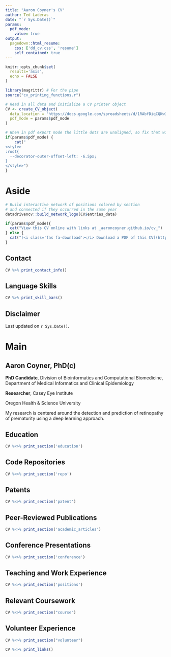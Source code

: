 ```yaml
---
title: "Aaron Coyner's CV"
author: Ted Laderas
date: "`r Sys.Date()`"
params:
  pdf_mode:
    value: true
output:
  pagedown::html_resume:
    css: ['dd_cv.css', 'resume']
    self_contained: true
---
```


```r
knitr::opts_chunk$set(
  results='asis', 
  echo = FALSE
)

library(magrittr) # For the pipe
source("cv_printing_functions.r")

# Read in all data and initialize a CV printer object
CV <- create_CV_object(
  data_location = "https://docs.google.com/spreadsheets/d/1RAbfDiqCQKw3cmEaFZlj2AkBZRG5YjRMHl9-U2ZZZoI/edit?usp=sharing",  
  pdf_mode = params$pdf_mode
)

```


```r
# When in pdf export mode the little dots are unaligned, so fix that with some conditional CSS.
if(params$pdf_mode) {
    cat("
<style>
:root{
  --decorator-outer-offset-left: -6.5px;
}
</style>")
}
```


Aside
================================================================================

```r
# Build interactive network of positions colored by section
# and connected if they occurred in the same year
datadrivencv::build_network_logo(CV$entries_data)
```


```r
if(params$pdf_mode){
  cat("View this CV online with links at _aaroncoyner.github.io/cv_")
} else {
  cat("[<i class='fas fa-download'></i> Download a PDF of this CV](https://github.com/aaroncoyner/cv/raw/master/cv.pdf)")
}
```

Contact {#contact}
--------------------------------------------------------------------------------

```r
CV %>% print_contact_info()
```



Language Skills {#skills}
--------------------------------------------------------------------------------

```r
CV %>% print_skill_bars()
```



Disclaimer {#disclaimer}
--------------------------------------------------------------------------------

Last updated on `r Sys.Date()`.



Main
================================================================================

Aaron Coyner, PhD(c) {#title}
--------------------------------------------------------------------------------

**PhD Candidate**, Division of Bioinformatics and Computational Biomedicine, Department of Medical Informatics and Clinical Epidemiology

**Researcher**, Casey Eye Institute

Oregon Health & Science University

My research is centered around the detection and prediction of retinopathy of prematurity using a deep learning approach.


Education {data-icon=graduation-cap data-concise=true}
--------------------------------------------------------------------------------

```r
CV %<>% print_section('education')
```


Code Repositories {data-icon=github}
--------------------------------------------------------------------------------

```r
CV %<>% print_section('repo')
```


Patents {data-icon=file-text}
--------------------------------------------------------------------------------

```r
CV %<>% print_section('patent')
```


Peer-Reviewed Publications {data-icon=book}
--------------------------------------------------------------------------------

```r
CV %<>% print_section('academic_articles')
```


Conference Presentations {data-icon=users}
--------------------------------------------------------------------------------

```r
CV %<>% print_section('conference')
```


Teaching and Work Experience {data-icon=chalkboard-teacher}
--------------------------------------------------------------------------------

```r
CV %<>% print_section('positions')
```


Relevant Coursework {data-icon=book-open}
--------------------------------------------------------------------------------

```r
CV %<>% print_section("course")
```


Volunteer Experience {data-icon=bookmark}
--------------------------------------------------------------------------------

```r
CV %<>% print_section("volunteer")
```




```r
CV %<>% print_links()
```